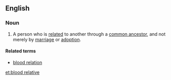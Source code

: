 ==English==
===Noun===
{{en-noun|sg=[[blood]] [[relative]]}}
# A person who is [[related]] to another through a [[common ancestor]], and not merely by [[marriage]] or [[adoption]].

====Related terms====
*[[blood relation]]

[[et:blood relative]]